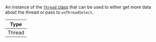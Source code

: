 An instance of the [`Thread` class](https://github.com/GetStream/stream-chat-js/blob/master/src/thread.ts) that can be used to either get more data about the thread or pass to `onThreadSelect`.

| Type   |
| ------ |
| Thread |
